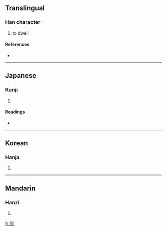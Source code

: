 ==Translingual==

===Han character===
{{Han char|rn=16|rad=几|as=03|sn=5|four=|canj=尸竹弓 (SHN)}}

# to dwell

====References====
* {{Han ref|kx=0134.040|dkj=01744|dj=0299.140|hdz=10276.140|uh=51E5|ud=20965}}

----

==Japanese==

===Kanji===
{{ja-kanji|grade=|rs=几03}}

# {{defn|Japanese}}

====Readings====
* {{ja-readings|on=[[きょ]] (kyo), [[こ]] (ko)|kun=[[おる]] (oru)}}

----

==Korean==

===Hanja===
{{ko-hanja|hangeul=거|rv=geo|mr=kŏ}}

# {{defn|Korean}}

----

==Mandarin==

===Hanzi===
{{cmn-hanzi|pin=[[jū]] ([[ju1]])|wg=chü<sup>1</sup>}}

# {{defn|Mandarin}}

[[fr:凥]]